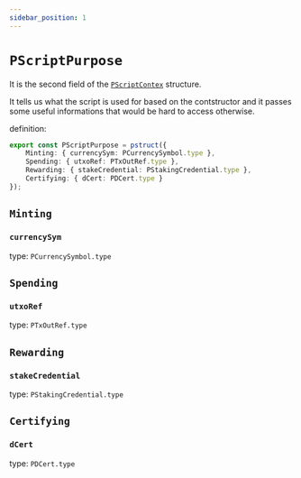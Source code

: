 ```yaml
---
sidebar_position: 1
---
```


# `PScriptPurpose`

It is the second field of the [`PScriptContex`](./PScriptContex) structure.

It tells us what the script is used for based on the contstructor and it passes some useful informations that would be hard to access otherwise.

definition:

```ts
export const PScriptPurpose = pstruct({
    Minting: { currencySym: PCurrencySymbol.type },
    Spending: { utxoRef: PTxOutRef.type },
    Rewarding: { stakeCredential: PStakingCredential.type },
    Certifying: { dCert: PDCert.type }
});
```

## `Minting`

### `currencySym`

type: `PCurrencySymbol.type`


## `Spending`

###  `utxoRef`

type: `PTxOutRef.type`


## `Rewarding`

### `stakeCredential`

type: `PStakingCredential.type`


## `Certifying`

### `dCert`

type: `PDCert.type`

